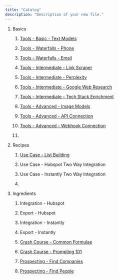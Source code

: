 ```yaml
---
title: "Catalog"
description: "Description of your new file."
---
```


1. Basics

   1. [Tools - Basic - Text Models](https://docs.bitscale.ai/quickstart#setup-enrichment-tools)

   2. [Tools - Waterfalls - Phone]()

   3. [Tools - Waterfalls - Email]()

   4. [Tools - Intermediate - Link Scraper]()

   5. [Tools - Intermediate - Perplexity]()

   6. [Tools - Intermediate - Google Web Research]()

   7. [Tools - Intermediate - Tech Stack Enrichment]()

   8. [Tools - Advanced - Image Models]()

   9. [Tools - Advanced - API Connection]()

   10. [Tools - Advanced - Webhook Connection]()

   11. 

2. Recipes

   1. [Use Case - List Building](https://docs.bitscale.ai/recipes/list-building)

   2. Use Case - Hubspot Two Way Integration

   3. Use Case - Instantly Two Way Integration

   4.

3. Ingredients

   1. Integration - Hubspot

   2. Export - Hubspot

   3. Integration - Instantly

   4. Export - Instantly

   5. [Crash Course - Common Formulae]()

   6. [Crash Course - Prompting 101]()

   6. [Prospecting - Find Companies]()

   7. [Prospecting - Find People]()

   